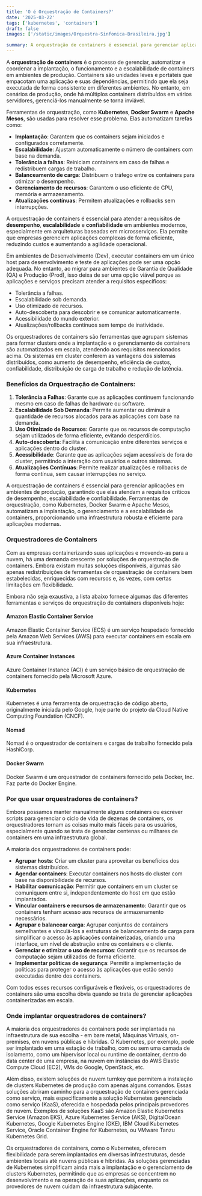 ```yaml
---
title: 'O é Orquestração de Containers?'
date: '2025-03-22'
tags: ['kubernetes', 'containers']
draft: false
images: ['/static/images/Orquestra-Sinfonica-Brasileira.jpg']

summary: A orquestração de containers é essencial para gerenciar aplicações em ambientes de produção, garantindo que elas atendam a requisitos críticos de desempenho, escalabilidade e confiabilidade. Ferramentas de orquestração, como Kubernetes, Docker Swarm e Apache Mesos, automatizam a implantação, o gerenciamento e a escalabilidade de containers, proporcionando uma infraestrutura robusta e eficiente para aplicações modernas.
---
```


A **orquestração de containers** é o processo de gerenciar, automatizar e coordenar a implantação, o funcionamento e a escalabilidade de containers em ambientes de produção. Containers são unidades leves e portáteis que empacotam uma aplicação e suas dependências, permitindo que ela seja executada de forma consistente em diferentes ambientes. No entanto, em cenários de produção, onde há múltiplos containers distribuídos em vários servidores, gerenciá-los manualmente se torna inviável.

Ferramentas de orquestração, como **Kubernetes**, **Docker Swarm** e **Apache Mesos**, são usadas para resolver esse problema. Elas automatizam tarefas como:

- **Implantação**: Garantem que os containers sejam iniciados e configurados corretamente.
- **Escalabilidade**: Ajustam automaticamente o número de containers com base na demanda.
- **Tolerância a falhas**: Reiniciam containers em caso de falhas e redistribuem cargas de trabalho.
- **Balanceamento de carga**: Distribuem o tráfego entre os containers para otimizar o desempenho.
- **Gerenciamento de recursos**: Garantem o uso eficiente de CPU, memória e armazenamento.
- **Atualizações contínuas**: Permitem atualizações e rollbacks sem interrupções.

A orquestração de containers é essencial para atender a requisitos de **desempenho**, **escalabilidade** e **confiabilidade** em ambientes modernos, especialmente em arquiteturas baseadas em microsserviços. Ela permite que empresas gerenciem aplicações complexas de forma eficiente, reduzindo custos e aumentando a agilidade operacional.

Em ambientes de Desenvolvimento (Dev), executar containers em um único host para desenvolvimento e teste de aplicações pode ser uma opção adequada. No entanto, ao migrar para ambientes de Garantia de Qualidade (QA) e Produção (Prod), isso deixa de ser uma opção viável porque as aplicações e serviços precisam atender a requisitos específicos:

- Tolerância a falhas.
- Escalabilidade sob demanda.
- Uso otimizado de recursos.
- Auto-descoberta para descobrir e se comunicar automaticamente.
- Acessibilidade do mundo exterior.
- Atualizações/rollbacks contínuos sem tempo de inatividade.

Os orquestradores de containers são ferramentas que agrupam sistemas para formar clusters onde a implantação e o gerenciamento de containers são automatizados em escala, atendendo aos requisitos mencionados acima. Os sistemas em cluster conferem as vantagens dos sistemas distribuídos, como aumento de desempenho, eficiência de custos, confiabilidade, distribuição de carga de trabalho e redução de latência.

### Benefícios da Orquestração de Containers:

1. **Tolerância a Falhas**: Garante que as aplicações continuem funcionando mesmo em caso de falhas de hardware ou software.
2. **Escalabilidade Sob Demanda**: Permite aumentar ou diminuir a quantidade de recursos alocados para as aplicações com base na demanda.
3. **Uso Otimizado de Recursos**: Garante que os recursos de computação sejam utilizados de forma eficiente, evitando desperdícios.
4. **Auto-descoberta**: Facilita a comunicação entre diferentes serviços e aplicações dentro do cluster.
5. **Acessibilidade**: Garante que as aplicações sejam acessíveis de fora do cluster, permitindo a interação com usuários e outros sistemas.
6. **Atualizações Contínuas**: Permite realizar atualizações e rollbacks de forma contínua, sem causar interrupções no serviço.

A orquestração de containers é essencial para gerenciar aplicações em ambientes de produção, garantindo que elas atendam a requisitos críticos de desempenho, escalabilidade e confiabilidade. Ferramentas de orquestração, como Kubernetes, Docker Swarm e Apache Mesos, automatizam a implantação, o gerenciamento e a escalabilidade de containers, proporcionando uma infraestrutura robusta e eficiente para aplicações modernas.

### Orquestradores de Containers

Com as empresas containerizando suas aplicações e movendo-as para a nuvem, há uma demanda crescente por soluções de orquestração de containers. Embora existam muitas soluções disponíveis, algumas são apenas redistribuições de ferramentas de orquestração de containers bem estabelecidas, enriquecidas com recursos e, às vezes, com certas limitações em flexibilidade.

Embora não seja exaustiva, a lista abaixo fornece algumas das diferentes ferramentas e serviços de orquestração de containers disponíveis hoje:

#### Amazon Elastic Container Service

Amazon Elastic Container Service (ECS) é um serviço hospedado fornecido pela Amazon Web Services (AWS) para executar containers em escala em sua infraestrutura.

#### Azure Container Instances

Azure Container Instance (ACI) é um serviço básico de orquestração de containers fornecido pela Microsoft Azure.

#### Kubernetes

Kubernetes é uma ferramenta de orquestração de código aberto, originalmente iniciada pelo Google, hoje parte do projeto da Cloud Native Computing Foundation (CNCF).

#### Nomad

Nomad é o orquestrador de containers e cargas de trabalho fornecido pela HashiCorp.

#### Docker Swarm

Docker Swarm é um orquestrador de containers fornecido pela Docker, Inc. Faz parte do Docker Engine.

### Por que usar orquestradores de containers?

Embora possamos manter manualmente alguns containers ou escrever scripts para gerenciar o ciclo de vida de dezenas de containers, os orquestradores tornam as coisas muito mais fáceis para os usuários, especialmente quando se trata de gerenciar centenas ou milhares de containers em uma infraestrutura global.

A maioria dos orquestradores de containers pode:

- **Agrupar hosts**: Criar um cluster para aproveitar os benefícios dos sistemas distribuídos.
- **Agendar containers**: Executar containers nos hosts do cluster com base na disponibilidade de recursos.
- **Habilitar comunicação**: Permitir que containers em um cluster se comuniquem entre si, independentemente do host em que estão implantados.
- **Vincular containers e recursos de armazenamento**: Garantir que os containers tenham acesso aos recursos de armazenamento necessários.
- **Agrupar e balancear carga**: Agrupar conjuntos de containers semelhantes e vinculá-los a estruturas de balanceamento de carga para simplificar o acesso às aplicações containerizadas, criando uma interface, um nível de abstração entre os containers e o cliente.
- **Gerenciar e otimizar o uso de recursos**: Garantir que os recursos de computação sejam utilizados de forma eficiente.
- **Implementar políticas de segurança**: Permitir a implementação de políticas para proteger o acesso às aplicações que estão sendo executadas dentro dos containers.

Com todos esses recursos configuráveis e flexíveis, os orquestradores de containers são uma escolha óbvia quando se trata de gerenciar aplicações containerizadas em escala.

### Onde implantar orquestradores de containers?

A maioria dos orquestradores de containers pode ser implantada na infraestrutura de sua escolha - em bare metal, Máquinas Virtuais, on-premises, em nuvens públicas e híbridas. O Kubernetes, por exemplo, pode ser implantado em uma estação de trabalho, com ou sem uma camada de isolamento, como um hipervisor local ou runtime de container, dentro do data center de uma empresa, na nuvem em instâncias do AWS Elastic Compute Cloud (EC2), VMs do Google, OpenStack, etc.

Além disso, existem soluções de nuvem turnkey que permitem a instalação de clusters Kubernetes de produção com apenas alguns comandos. Essas soluções abriram caminho para a orquestração de containers gerenciada como serviço, mais especificamente a solução Kubernetes gerenciada como serviço (KaaS), oferecida e hospedada pelos principais provedores de nuvem. Exemplos de soluções KaaS são Amazon Elastic Kubernetes Service (Amazon EKS), Azure Kubernetes Service (AKS), DigitalOcean Kubernetes, Google Kubernetes Engine (GKE), IBM Cloud Kubernetes Service, Oracle Container Engine for Kubernetes, ou VMware Tanzu Kubernetes Grid.

Os orquestradores de containers, como o Kubernetes, oferecem flexibilidade para serem implantados em diversas infraestruturas, desde ambientes locais até nuvens públicas e híbridas. As soluções gerenciadas de Kubernetes simplificam ainda mais a implantação e o gerenciamento de clusters Kubernetes, permitindo que as empresas se concentrem no desenvolvimento e na operação de suas aplicações, enquanto os provedores de nuvem cuidam da infraestrutura subjacente.
